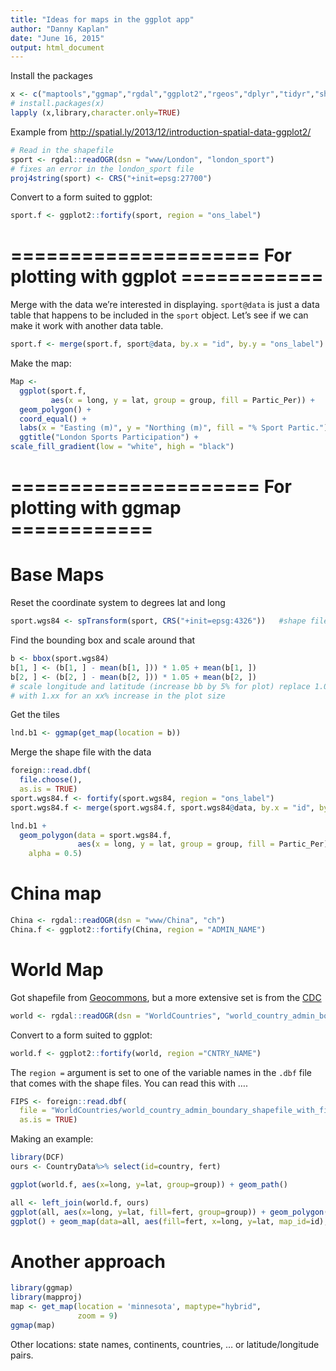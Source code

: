 ```yaml
---
title: "Ideas for maps in the ggplot app"
author: "Danny Kaplan"
date: "June 16, 2015"
output: html_document
---
```


Install the packages
```r
x <- c("maptools","ggmap","rgdal","ggplot2","rgeos","dplyr","tidyr","shiny","shinyThemes")
# install.packages(x)
lapply (x,library,character.only=TRUE)

```


Example from <http://spatial.ly/2013/12/introduction-spatial-data-ggplot2/>
```r
# Read in the shapefile
sport <- rgdal::readOGR(dsn = "www/London", "london_sport")
# fixes an error in the london_sport file
proj4string(sport) <- CRS("+init=epsg:27700")
```

Convert to a form suited to ggplot:
```r
sport.f <- ggplot2::fortify(sport, region = "ons_label")
```

# ===================== For  plotting with ggplot ============
Merge with the data we're interested in displaying. `sport@data` is just a data table that happens to be included in the `sport` object.  Let's see if we can make it work with another data table.
```r
sport.f <- merge(sport.f, sport@data, by.x = "id", by.y = "ons_label")
```

Make the map:
```r
Map <- 
  ggplot(sport.f, 
         aes(x = long, y = lat, group = group, fill = Partic_Per)) + 
  geom_polygon() + 
  coord_equal() + 
  labs(x = "Easting (m)", y = "Northing (m)", fill = "% Sport Partic.") + 
  ggtitle("London Sports Participation") + 
scale_fill_gradient(low = "white", high = "black")
```


# ===================== For  plotting with ggmap ============
# Base Maps

Reset the coordinate system to degrees lat and long

```r
sport.wgs84 <- spTransform(sport, CRS("+init=epsg:4326"))   #shape file
```

Find the bounding box and scale around that
```r
b <- bbox(sport.wgs84)
b[1, ] <- (b[1, ] - mean(b[1, ])) * 1.05 + mean(b[1, ])
b[2, ] <- (b[2, ] - mean(b[2, ])) * 1.05 + mean(b[2, ])
# scale longitude and latitude (increase bb by 5% for plot) replace 1.05
# with 1.xx for an xx% increase in the plot size
```

Get the tiles
```r
lnd.b1 <- ggmap(get_map(location = b))
```

Merge the shape file with the data
```r
foreign::read.dbf(
  file.choose(),
  as.is = TRUE)
sport.wgs84.f <- fortify(sport.wgs84, region = "ons_label")
sport.wgs84.f <- merge(sport.wgs84.f, sport.wgs84@data, by.x = "id", by.y = "ons_label")
```

```r
lnd.b1 + 
  geom_polygon(data = sport.wgs84.f, 
               aes(x = long, y = lat, group = group, fill = Partic_Per), 
    alpha = 0.5)
```

# China map

```r
China <- rgdal::readOGR(dsn = "www/China", "ch")
China.f <- ggplot2::fortify(China, region = "ADMIN_NAME")
```

# World Map

Got shapefile from [Geocommons](http://geocommons.com/overlays/33578.html), but a more extensive set is from the [CDC](http://wwwn.cdc.gov/epiinfo/html/shapefiles.htm)

```r
world <- rgdal::readOGR(dsn = "WorldCountries", "world_country_admin_boundary_shapefile_with_fips_codes")
```

Convert to a form suited to ggplot:
```r
world.f <- ggplot2::fortify(world, region ="CNTRY_NAME")
```

The `region = ` argument is set to one of the variable names in the `.dbf` file that comes with the shape files. You can read this with ....

```r
FIPS <- foreign::read.dbf(
  file = "WorldCountries/world_country_admin_boundary_shapefile_with_fips_codes.dbf",
  as.is = TRUE)
```

Making an example:
```r
library(DCF)
ours <- CountryData%>% select(id=country, fert)
```

```r
ggplot(world.f, aes(x=long, y=lat, group=group)) + geom_path()
```

```r
all <- left_join(world.f, ours)
ggplot(all, aes(x=long, y=lat, fill=fert, group=group)) + geom_polygon()
ggplot() + geom_map(data=all, aes(fill=fert, x=long, y=lat, map_id=id), map=world.f)
```

# Another approach

```r
library(ggmap)
library(mapproj)
map <- get_map(location = 'minnesota', maptype="hybrid",
               zoom = 9)
ggmap(map)
```

Other locations: state names, continents, countries, ... or latitude/longitude pairs.